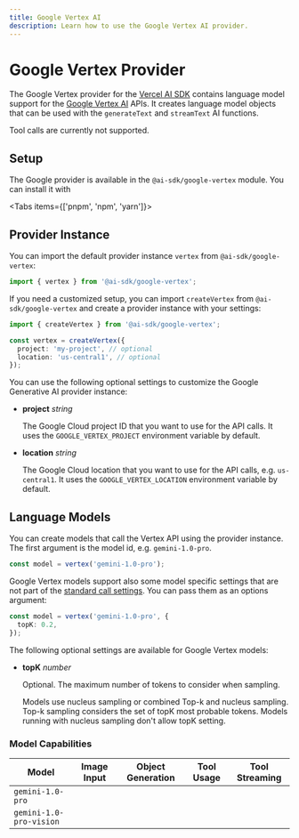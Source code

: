 ```yaml
---
title: Google Vertex AI
description: Learn how to use the Google Vertex AI provider.
---
```


# Google Vertex Provider

The Google Vertex provider for the [Vercel AI SDK](https://sdk.vercel.ai/docs) contains language model support for the [Google Vertex AI](https://cloud.google.com/vertex-ai) APIs.
It creates language model objects that can be used with the `generateText` and `streamText` AI functions.

<Note type="warning">Tool calls are currently not supported.</Note>

## Setup

The Google provider is available in the `@ai-sdk/google-vertex` module. You can install it with

<Tabs items={['pnpm', 'npm', 'yarn']}>
  <Tab>
    <Snippet text="pnpm install @ai-sdk/google-vertex" dark />
  </Tab>
  <Tab>
    <Snippet text="npm install @ai-sdk/google-vertex" dark />
  </Tab>
  <Tab>
    <Snippet text="yarn add @ai-sdk/google-vertex" dark />
  </Tab>
</Tabs>

## Provider Instance

You can import the default provider instance `vertex` from `@ai-sdk/google-vertex`:

```ts
import { vertex } from '@ai-sdk/google-vertex';
```

If you need a customized setup, you can import `createVertex` from `@ai-sdk/google-vertex` and create a provider instance with your settings:

```ts
import { createVertex } from '@ai-sdk/google-vertex';

const vertex = createVertex({
  project: 'my-project', // optional
  location: 'us-central1', // optional
});
```

You can use the following optional settings to customize the Google Generative AI provider instance:

- **project** _string_

  The Google Cloud project ID that you want to use for the API calls.
  It uses the `GOOGLE_VERTEX_PROJECT` environment variable by default.

- **location** _string_

  The Google Cloud location that you want to use for the API calls, e.g. `us-central1`.
  It uses the `GOOGLE_VERTEX_LOCATION` environment variable by default.

## Language Models

You can create models that call the Vertex API using the provider instance.
The first argument is the model id, e.g. `gemini-1.0-pro`.

```ts
const model = vertex('gemini-1.0-pro');
```

Google Vertex models support also some model specific settings that are not part of the [standard call settings](/docs/ai-sdk-core/settings).
You can pass them as an options argument:

```ts
const model = vertex('gemini-1.0-pro', {
  topK: 0.2,
});
```

The following optional settings are available for Google Vertex models:

- **topK** _number_

  Optional. The maximum number of tokens to consider when sampling.

  Models use nucleus sampling or combined Top-k and nucleus sampling.
  Top-k sampling considers the set of topK most probable tokens.
  Models running with nucleus sampling don't allow topK setting.

### Model Capabilities

| Model                   | Image Input         | Object Generation   | Tool Usage          | Tool Streaming      |
| ----------------------- | ------------------- | ------------------- | ------------------- | ------------------- |
| `gemini-1.0-pro`        | <Cross size={18} /> | <Cross size={18} /> | <Cross size={18} /> | <Cross size={18} /> |
| `gemini-1.0-pro-vision` | <Check size={18} /> | <Cross size={18} /> | <Cross size={18} /> | <Cross size={18} /> |
